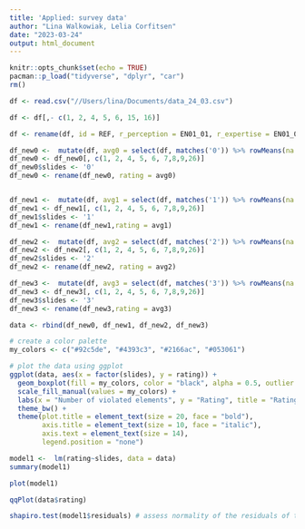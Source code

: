 ```yaml
---
title: 'Applied: survey data'
author: "Lina Walkowiak, Lelia Corfitsen"
date: "2023-03-24"
output: html_document
---
```


```r
knitr::opts_chunk$set(echo = TRUE)
pacman::p_load("tidyverse", "dplyr", "car")
rm()
```


```r
df <- read.csv("//Users/lina/Documents/data_24_03.csv")

df <- df[,- c(1, 2, 4, 5, 6, 15, 16)]

df <- rename(df, id = REF, r_perception = EN01_01, r_expertise = EN01_02, r_mental = EN01_03, r_attention = EN01_04, memory=EN02_01, age = IN02, gender = IN03, cogsci = IN05, p1 = SD01_01, e1 = SD02_01, m1 = SD03_01, a1 = SD04_01, p0 = SE01_01, e0 = SE02_01, m0 = SE03_01, a0 = SE04_01, p2 =SI01_01, e2 =SI02_01, m2 = SI03_01, a2= SI04_01, p3 =SL01_01, e3 = SL02_01, m3= SL03_01, a3 = SL04_01)

```




```r

df_new0 <-  mutate(df, avg0 = select(df, matches('0')) %>% rowMeans(na.rm=T))
df_new0 <- df_new0[, c(1, 2, 4, 5, 6, 7,8,9,26)]
df_new0$slides <- '0'
df_new0 <- rename(df_new0, rating = avg0)


df_new1 <-  mutate(df, avg1 = select(df, matches('1')) %>% rowMeans(na.rm=T))
df_new1 <- df_new1[, c(1, 2, 4, 5, 6, 7,8,9,26)]
df_new1$slides <- '1'
df_new1 <- rename(df_new1,rating = avg1)

df_new2 <-  mutate(df, avg2 = select(df, matches('2')) %>% rowMeans(na.rm=T))
df_new2 <- df_new2[, c(1, 2, 4, 5, 6, 7,8,9,26)]
df_new2$slides <- '2'
df_new2 <- rename(df_new2, rating = avg2)

df_new3 <-  mutate(df, avg3 = select(df, matches('3')) %>% rowMeans(na.rm=T))
df_new3 <- df_new3[, c(1, 2, 4, 5, 6, 7,8,9,26)]
df_new3$slides <- '3'
df_new3 <- rename(df_new3,rating = avg3)
```


```r
data <- rbind(df_new0, df_new1, df_new2, df_new3)
```

```r
# create a color palette
my_colors <- c("#92c5de", "#4393c3", "#2166ac", "#053061")

# plot the data using ggplot
ggplot(data, aes(x = factor(slides), y = rating)) +
  geom_boxplot(fill = my_colors, color = "black", alpha = 0.5, outlier.shape = NA, ) +
  scale_fill_manual(values = my_colors) +
  labs(x = "Number of violated elements", y = "Rating", title = "Ratings of presented slides") +
  theme_bw() +
  theme(plot.title = element_text(size = 20, face = "bold"),
        axis.title = element_text(size = 10, face = "italic"),
        axis.text = element_text(size = 14),
        legend.position = "none")
```
```r
model1 <-  lm(rating~slides, data = data)
summary(model1)
```
```r

plot(model1)

qqPlot(data$rating)

shapiro.test(model1$residuals) # assess normality of the residuals of the whole model 

```

